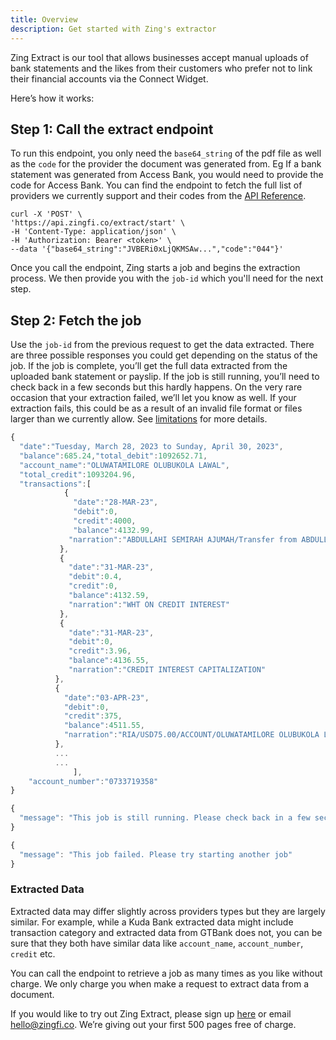 ```yaml
---
title: Overview
description: Get started with Zing's extractor
---
```

Zing Extract is our tool that allows businesses accept manual uploads of bank statements and the likes from their customers who prefer not to link their financial accounts via the Connect Widget.

Here’s how it works:

## Step 1: Call the extract endpoint

To run this endpoint, you only need the `base64_string` of the pdf file as well as the `code` for the provider the document was generated from. Eg If a bank statement was generated from Access Bank, you would need to provide the code for Access Bank. You can find the endpoint to fetch the full list of providers we currently support and their codes from the [API Reference](/api-reference/start-here).

```
curl -X 'POST' \
'https://api.zingfi.co/extract/start' \
-H 'Content-Type: application/json' \
-H 'Authorization: Bearer <token>' \
--data '{"base64_string":"JVBERi0xLjQKMSAw...","code":"044"}'
```

Once you call the endpoint, Zing starts a job and begins the extraction process. We then provide you with the `job-id` which you'll need for the next step.

## Step 2: Fetch the job

Use the `job-id` from the previous request to get the data extracted. There are three possible responses you could get depending on the status of the job. If the job is complete, you’ll get the full data extracted from the uploaded bank statement or payslip. If the job is still running, you’ll need to check back in a few seconds but this hardly happens. On the very rare occasion that your extraction failed, we’ll let you know as well. If your extraction fails, this could be as a result of an invalid file format or files larger than we currently allow. See [limitations](/zing-extract/limitations) for more details.

<CodeGroup>

```javascript Response - COMPLETED
{
  "date":"Tuesday, March 28, 2023 to Sunday, April 30, 2023",
  "balance":685.24,"total_debit":1092652.71,
  "account_name":"OLUWATAMILORE OLUBUKOLA LAWAL",
  "total_credit":1093204.96,
  "transactions":[
            {
              "date":"28-MAR-23",
              "debit":0,
              "credit":4000,
              "balance":4132.99,
             "narration":"ABDULLAHI SEMIRAH AJUMAH/Transfer from ABDULLAHI SEMIRAH AJUMAH to OLUWATAMILORE OLUBUKOLA LAWAL"
           },
           {
             "date":"31-MAR-23",
             "debit":0.4,
             "credit":0,
             "balance":4132.59,
             "narration":"WHT ON CREDIT INTEREST"
           },
           {
             "date":"31-MAR-23",
             "debit":0,
             "credit":3.96,
             "balance":4136.55,
             "narration":"CREDIT INTEREST CAPITALIZATION"
          },
          {
            "date":"03-APR-23",
            "debit":0,
            "credit":375,
            "balance":4511.55,
            "narration":"RIA/USD75.00/ACCOUNT/OLUWATAMILORE OLUBUKOLA LAWAL/CA66114219"
          },
          ...
          ...
              ],
    "account_number":"0733719358"
}
```

```javascript Response - RUNNING
{
  "message": "This job is still running. Please check back in a few seconds"
}
```

```javascript Response - FAILED
{
  "message": "This job failed. Please try starting another job"
}
```

</CodeGroup>

### Extracted Data

Extracted data may differ slightly across providers types but they are largely similar. For example, while a Kuda Bank extracted data might include transaction category and extracted data from GTBank does not, you can be sure that they both have similar data like `account_name`, `account_number`, `credit` etc. 

You can call the endpoint to retrieve a job as many times as you like without charge. We only charge you when make a request to extract data from a document. 

If you would like to try out Zing Extract, please sign up [here](https://tally.so/r/mKpkWV) or email [hello@zingfi.co](mailto:hello@zingfi.co). We’re giving out your first 500 pages free of charge.
